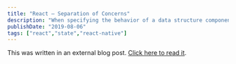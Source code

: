 ```yaml
---
title: "React — Separation of Concerns"
description: "When specifying the behavior of a data structure component, there are often two concerns that need to be dealt with: basic functionality and support for data integrity. A data structure component is often easier to use if these two concerns are divided as much as possible into separate sets of client functions.²"
publishDate: "2019-08-06"
tags: ["react","state","react-native"]
---
```

This was written in an external blog post. [Click here to read it](https://blog.g2i.co/react-separation-of-concerns-78ec0545bf36).